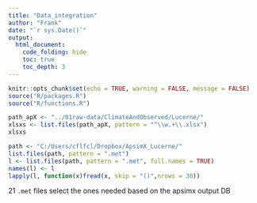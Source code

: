 ```yaml
---
title: "Data_integration"
author: "Frank" 
date: "`r sys.Date()`"
output:
  html_document: 
    code_folding: hide
    toc: true
    toc_depth: 3
---
```


```r
knitr::opts_chunk$set(echo = TRUE, warning = FALSE, message = FALSE)
source("R/packages.R")
source("R/functions.R")

path_apX <- "../01raw-data/ClimateAndObserved/Lucerne/"
xlsxs <- list.files(path_apX, pattern = "^\\w.+\\.xlsx")
xlsxs
```

```r
path <- "C:/Users/cflfcl/Dropbox/ApsimX_Lucerne/"
list.files(path, pattern = ".met")
l <- list.files(path, pattern = ".met", full.names = TRUE)
names(l) <- l
lapply(l, function(x)fread(x, skip = "()",nrows = 30))

```

21 `.met` files 
select the ones needed based on the apsimx output DB

